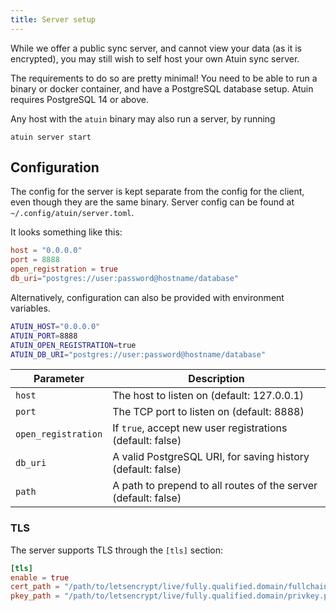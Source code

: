 ```yaml
---
title: Server setup
---
```


While we offer a public sync server, and cannot view your data (as it is encrypted), you may still wish to self host your own Atuin sync server.

The requirements to do so are pretty minimal! You need to be able to run a binary or docker container, and have a PostgreSQL database setup. Atuin requires PostgreSQL 14 or above.

Any host with the `atuin` binary may also run a server, by running

```shell
atuin server start
```

## Configuration

The config for the server is kept separate from the config for the client, even
though they are the same binary. Server config can be found at
`~/.config/atuin/server.toml`.

It looks something like this:

```toml
host = "0.0.0.0"
port = 8888
open_registration = true
db_uri="postgres://user:password@hostname/database"
```

Alternatively, configuration can also be provided with environment variables.

```sh
ATUIN_HOST="0.0.0.0"
ATUIN_PORT=8888
ATUIN_OPEN_REGISTRATION=true
ATUIN_DB_URI="postgres://user:password@hostname/database"
```


| Parameter           | Description                                                                   |
| ------------------- | ----------------------------------------------------------------------------- |
| `host`              | The host to listen on (default: 127.0.0.1)                                    |
| `port`              | The TCP port to listen on (default: 8888)                                         |
| `open_registration` | If `true`, accept new user registrations (default: false)                     |
| `db_uri`            | A valid PostgreSQL URI, for saving history (default: false)                   |
| `path`              | A path to prepend to all routes of the server (default: false)                |

### TLS

The server supports TLS through the `[tls]` section:

```toml
[tls]
enable = true
cert_path = "/path/to/letsencrypt/live/fully.qualified.domain/fullchain.pem"
pkey_path = "/path/to/letsencrypt/live/fully.qualified.domain/privkey.pem"
```


